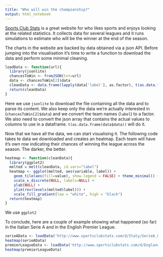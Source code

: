 ```yaml
---
title: "Who will win the championship?"
output: html_notebook
---
```


[Sports Club Stats](http://www.sportsclubstats.com) is a great website for who likes sports and enjoys looking at the related statistics. It collects data for several leagues and it runs simulations to estimate who will be the winner at the end of the season.

The charts in the website are backed by data obtained via a json API. Before jumping into the visualisation it's time to write a function to download the data and perform some minimal cleaning.
```r
loadData <- function(url){
  library(jsonlite)  
  chancesToWin <- fromJSON(txt=url)
  data <- chancesToWin[2]$data
  cleanData <- data.frame(lapply(data['label'], as.factor), t(as.data.frame(data$data)))
  return(cleanData)
}

```

Here we use `jsonlite` to download the file containing all the data and to parse its content. We also keep only the data we're actually interested in (`chancesToWin[2]$data`) and we convert the team names (`label`) to a factor.
We also need to convert the json array that contains the actual values to columns to use in a dataframe. `t(as.data.frame(data$data))` will do it.

Now that we have all the data, we can start visualising it. The following code takes te data we downloaded and creates an heatmap. Each team will have it's own row indicating their chances of winning the league across the season. The darker, the better.

```r
heatmap <- function(cleanData){
  library(ggplot2)
  melted = melt(cleanData, id.vars="label")
  heatmap <- ggplot(melted, aes(variable, label)) +
    geom_tile(aes(fill=value), show.legend = FALSE) + theme_minimal() +
    scale_x_discrete(NULL, labels=NULL) +
    ylab(NULL) +
    ylim(rev(levels(melted$label))) +
    scale_fill_gradient(low = "white", high = "black")
  return(heatmap)
}
```
We use `ggplot2`

To conclude, here are a couple of example showing what happened (so far) in the Italian Serie A and in the English Premier League.
```r
serieAData <- loadData('http://www.sportsclubstats.com/d/Italy/SerieA_ChanceWillWinChampionship_Small_A.json')
heatmap(serieAData)
premierLeagueData <- loadData('http://www.sportsclubstats.com/d/England/Premier_ChanceWillWinChampionship_Small_A.json')
heatmap(premierLeagueData)
```

